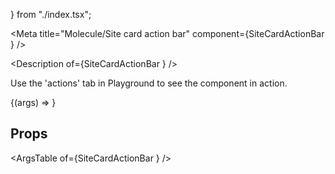  } from "./index.tsx";

<Meta
  title="Molecule/Site card action bar"
  component={SiteCardActionBar
  }
/>

<Title type="ALPHA">Site card action bar</Title>

<Description of={SiteCardActionBar
} />

<Tip type="note">Use the 'actions' tab in Playground to see the component in action.</Tip>

<Canvas withSource="open">
  <Story name="Default">{(args) => <SiteCardActionBar
   {...args} />}</Story>
</Canvas>

## Props

<ArgsTable of={SiteCardActionBar
} />
